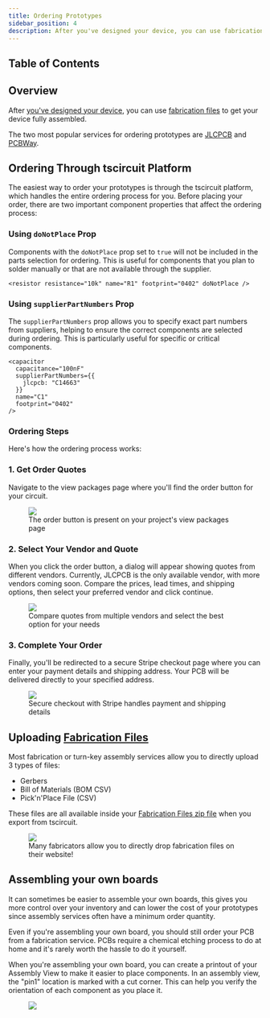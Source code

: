 ```yaml
---
title: Ordering Prototypes
sidebar_position: 4
description: After you've designed your device, you can use fabrication files to get your device fully assembled. The two most popular services for ordering prototypes are JLCPCB and PCBWay.
---
```



## Table of Contents

<TOCInline toc={toc} />

## Overview

After [you've designed your device](./designing-electronics-from-scratch.md),
you can use [fabrication files](../guides/understanding-fabrication-files.md)
to get your device fully assembled.

The two most popular services for
ordering prototypes are [JLCPCB](https://jlcpcb.com) and [PCBWay](https://pcbway.com).

## Ordering Through tscircuit Platform

The easiest way to order your prototypes is through the tscircuit platform, which handles the entire ordering process for you. Before placing your order, there are two important component properties that affect the ordering process:

### Using `doNotPlace` Prop

Components with the `doNotPlace` prop set to `true` will not be included in the parts selection for ordering. This is useful for components that you plan to solder manually or that are not available through the supplier.

```tsx
<resistor resistance="10k" name="R1" footprint="0402" doNotPlace />
```

### Using `supplierPartNumbers` Prop

The `supplierPartNumbers` prop allows you to specify exact part numbers from suppliers, helping to ensure the correct components are selected during ordering. This is particularly useful for specific or critical components.

```tsx
<capacitor 
  capacitance="100nF" 
  supplierPartNumbers={{
    jlcpcb: "C14663"
  }}
  name="C1"
  footprint="0402"
/>
```

### Ordering Steps

Here's how the ordering process works:

### 1. Get Order Quotes

Navigate to the view packages page where you'll find the order button for your circuit.

<figure>
<img src="/img/ordering-button.png" />
<figcaption>The order button is present on your project's view packages page</figcaption>
</figure>

### 2. Select Your Vendor and Quote

When you click the order button, a dialog will appear showing quotes from different vendors. Currently, JLCPCB is the only available vendor, with more vendors coming soon. Compare the prices, lead times, and shipping options, then select your preferred vendor and click continue.

<figure>
<img src="/img/order-quote-dialog.png" />
<figcaption>Compare quotes from multiple vendors and select the best option for your needs</figcaption>
</figure>

### 3. Complete Your Order

Finally, you'll be redirected to a secure Stripe checkout page where you can enter your payment details and shipping address. Your PCB will be delivered directly to your specified address.

<figure>
<img src="/img/stripe-checkout.png" />
<figcaption>Secure checkout with Stripe handles payment and shipping details</figcaption>
</figure>

## Uploading [Fabrication Files](../guides/understanding-fabrication-files.md)

Most fabrication or turn-key assembly services allow you to directly upload 3 types of files:

- Gerbers
- Bill of Materials (BOM CSV)
- Pick'n'Place File (CSV)

These files are all available inside your [Fabrication Files zip file](../guides/understanding-fabrication-files.md) when
you export from tscircuit.

<figure>
<img src="/img/jlcpcb-upload.png" />
<figcaption>Many fabricators allow you to directly drop fabrication files on their website!</figcaption>
</figure>

## Assembling your own boards

It can sometimes be easier to assemble your own boards, this gives you more
control over your inventory and can lower the cost of your prototypes since
assembly services often have a minimum order quantity.

Even if you're assembling your own board, you should still order your PCB
from a fabrication service. PCBs require a chemical etching process to do
at home and it's rarely worth the hassle to do it yourself.

When you're assembling your own board, you can create a printout of your
Assembly View to make it easier to place components. In an assembly view,
the "pin1" location is marked with a cut corner. This can help you verify
the orientation of each component as you place it.

<figure>
<img src="/img/assembly-view-in-editor.png" />
</figure>
